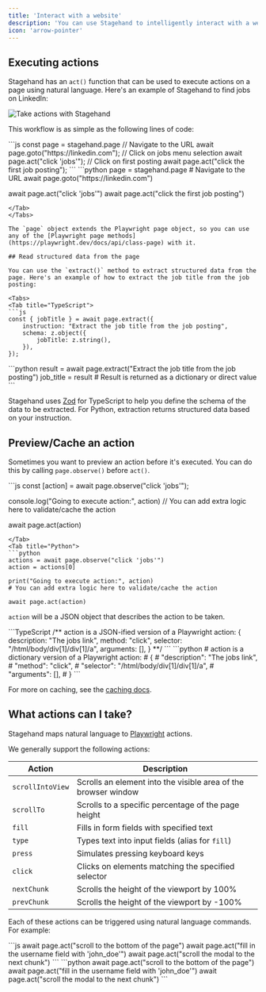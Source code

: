 ```yaml
---
title: 'Interact with a website'
description: 'You can use Stagehand to intelligently interact with a website using AI'
icon: 'arrow-pointer'
---
```


## Executing actions

Stagehand has an `act()` function that can be used to execute actions on a page using natural language. Here's an example of Stagehand to find jobs on LinkedIn:

![Take actions with Stagehand](/media/linkedin.gif)

This workflow is as simple as the following lines of code:

<Tabs>
<Tab title="TypeScript">
```js
const page = stagehand.page
// Navigate to the URL
await page.goto("https://linkedin.com");
// Click on jobs menu selection
await page.act("click 'jobs'");
// Click on first posting
await page.act("click the first job posting");
```
</Tab>
<Tab title="Python">
```python
page = stagehand.page
# Navigate to the URL
await page.goto("https://linkedin.com")

await page.act("click 'jobs'")
await page.act("click the first job posting")
```
</Tab>
</Tabs>

The `page` object extends the Playwright page object, so you can use any of the [Playwright page methods](https://playwright.dev/docs/api/class-page) with it.

## Read structured data from the page

You can use the `extract()` method to extract structured data from the page. Here's an example of how to extract the job title from the job posting:

<Tabs>
<Tab title="TypeScript">
```js
const { jobTitle } = await page.extract({
	instruction: "Extract the job title from the job posting",
	schema: z.object({
		jobTitle: z.string(),
	}),
});
```
</Tab>
<Tab title="Python">
```python
result = await page.extract("Extract the job title from the job posting")
job_title = result  # Result is returned as a dictionary or direct value
```
</Tab>
</Tabs>

Stagehand uses [Zod](https://zod.dev/) for TypeScript to help you define the schema of the data to be extracted. For Python, extraction returns structured data based on your instruction.

## Preview/Cache an action

Sometimes you want to preview an action before it's executed. You can do this by calling `page.observe()` before `act()`.

<Tabs>
<Tab title="TypeScript">
```js
const [action] = await page.observe("click 'jobs'");

console.log("Going to execute action:", action)
// You can add extra logic here to validate/cache the action

await page.act(action)
```
</Tab>
<Tab title="Python">
```python
actions = await page.observe("click 'jobs'")
action = actions[0]

print("Going to execute action:", action)
# You can add extra logic here to validate/cache the action

await page.act(action)
```
</Tab>
</Tabs>

`action` will be a JSON object that describes the action to be taken.

<Tabs>
<Tab title="TypeScript">
```TypeScript
/** action is a JSON-ified version of a Playwright action:
{
	description: "The jobs link",
	method: "click",
	selector: "/html/body/div[1]/div[1]/a",
	arguments: [],
}
**/
```
</Tab>
<Tab title="Python">
```python
# action is a dictionary version of a Playwright action:
# {
#	"description": "The jobs link",
#	"method": "click",
#	"selector": "/html/body/div[1]/div[1]/a",
#	"arguments": [],
# }
```
</Tab>
</Tabs>

For more on caching, see the [caching docs](/examples/caching).

## What actions can I take?

Stagehand maps natural language to [Playwright](https://playwright.dev) actions. 

We generally support the following actions:

| Action | Description |
|--------|-------------|
| `scrollIntoView` | Scrolls an element into the visible area of the browser window |
| `scrollTo` | Scrolls to a specific percentage of the page height |
| `fill` | Fills in form fields with specified text |
| `type` | Types text into input fields (alias for `fill`) |
| `press` | Simulates pressing keyboard keys |
| `click` | Clicks on elements matching the specified selector |
| `nextChunk` | Scrolls the height of the viewport by 100% |
| `prevChunk` | Scrolls the height of the viewport by -100% |

Each of these actions can be triggered using natural language commands. For example:

<Tabs>
<Tab title="TypeScript">
```js
await page.act("scroll to the bottom of the page")
await page.act("fill in the username field with 'john_doe'")
await page.act("scroll the modal to the next chunk")
```
</Tab>
<Tab title="Python">
```python
await page.act("scroll to the bottom of the page")
await page.act("fill in the username field with 'john_doe'")
await page.act("scroll the modal to the next chunk")
```
</Tab>
</Tabs>


